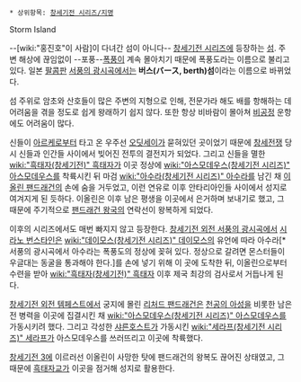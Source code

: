  * 상위항목: [[창세기전 시리즈/지명]]

Storm Island

--[wiki:"홍진호"이 사람]이 다녀간 섬이 아니다--
[[창세기전 시리즈]]에 등장하는 [[섬]]. 주변 해상에 끊임없이 --포풍--[[폭풍]]이 계속 몰아치기 때문에 폭풍도라는 이름으로 불리고 있다. 일본 [[팔콤]]판 [[서풍의 광시곡]]에서는 '''버스(バース, berth)섬'''이라는 이름으로 바뀌었다.

섬 주위로 암초와 산호들이 많은 주변의 지형으로 인해, 전문가라 해도 배를 항해하는 데 어려움을 겪을 정도로 쉽게 왕래하기 쉽지 않다. 또한 항상 비바람이 몰아쳐 [[비공정]] 운항에도 어려움이 많다.

신들이 [[아르케]]로부터 타고 온 우주선 [[오딧세이]]가 묻혀있던 곳이었기 때문에 [[창세전쟁]] 당시 신들과 인간들 사이에서 빚어진 전투의 결전지가 되었다. 그리고 신들을 멸한 [[wiki:"흑태자(창세기전)" 흑태자]]가 이곳 정상에 [[wiki:"아스모데우스(창세기전 시리즈)" 아스모데우스]]를 착륙시킨 뒤 마검 [[wiki:"아수라(창세기전 시리즈)" 아수라]]를 남긴 채 [[이올린 팬드래건]]의 손에 숨을 거두었고, 이런 연유로 이후 안타리아인들 사이에서 성지로 여겨지게 된 듯하다. 이올린은 이후 남은 평생을 이곳에서 은거하며 보내기로 했고, 그 때문에 주기적으로 [[팬드래건 왕국]]의 연락선이 왕복하게 되었다.

이후의 시리즈에서도 매번 빠지지 않고 등장한다. [[창세기전 외전 서풍의 광시곡]]에서 [[시라노 번스타인]]은 [[wiki:"데이모스(창세기전 시리즈)" 데이모스]]의 유언에 따라 아수라[* 서풍의 광시곡에서 아수라는 폭풍도의 정상에 꽂혀 있다. 정상으로 갈려면 몬스터들이 우글대는 동굴을 통과해야 한다.]를 손에 넣기 위해 이 곳에 도착한 뒤, 이올린으로부터 수련을 받아 [[wiki:"흑태자(창세기전)" 흑태자]] 이후 제국 최강의 검사로서 거듭나게 된다.

[[창세기전 외전 템페스트]]에서 궁지에 몰린 [[리처드 팬드래건]]은 [[천공의 아성]]을 비롯한 남은 전 병력을 이곳에 집결시킨 채 [[wiki:"아스모데우스(창세기전 시리즈)" 아스모데우스]]를 가동시키려 했다. 그리고 각성한 [[샤른호스트]]가 가동시킨 [[wiki:"세라프(창세기전 시리즈)" 세라프]]가 아스모데우스를 쓰러뜨리고 이곳에 착륙했다.
 
[[창세기전 3]]에 이르러선 이올린이 사망한 탓에 팬드래건의 왕복도 끊어진 상태였고, 그 때문에 [[흑태자교]]가 이곳을 점거해 성지로 활용한다.
